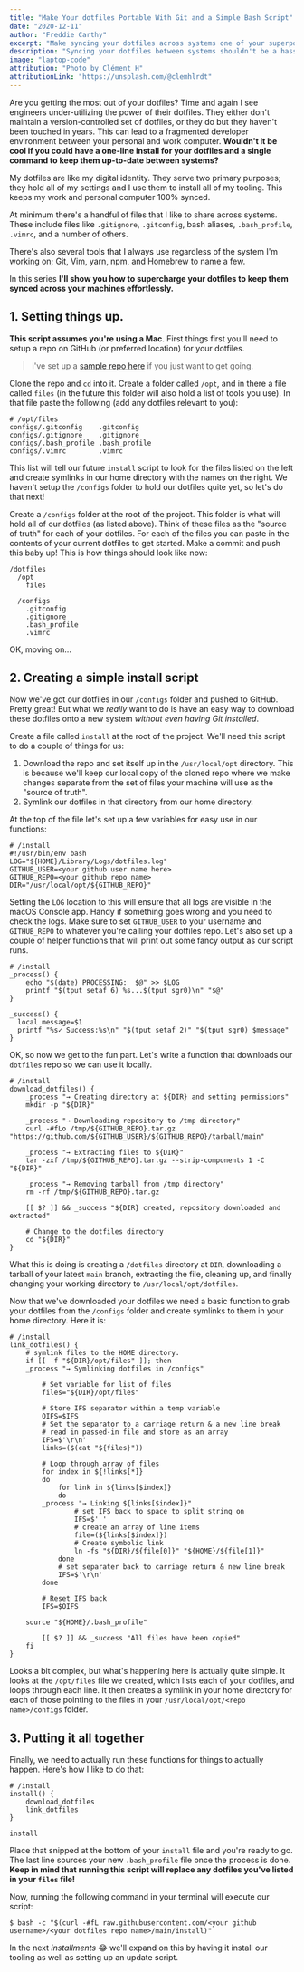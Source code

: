 ```yaml
---
title: "Make Your dotfiles Portable With Git and a Simple Bash Script"
date: "2020-12-11"
author: "Freddie Carthy"
excerpt: "Make syncing your dotfiles across systems one of your superpowers."
description: "Syncing your dotfiles between systems shouldn't be a hassle. In this walk-through I'll show you how you can use Git and a simple, yet power Bash script to easily sync your dotfiles between multiple systems."
image: "laptop-code"
attribution: "Photo by Clément H"
attributionLink: "https://unsplash.com/@clemhlrdt"
---
```


Are you getting the most out of your dotfiles? Time and again I see engineers under-utilizing the power of their dotfiles. They either don't maintain a version-controlled set of dotfiles, or they do but they haven't been touched in years. This can lead to a fragmented developer environment between your personal and work computer. **Wouldn't it be cool if you could have a one-line install for your dotfiles and a single command to keep them up-to-date between systems?**

My dotfiles are like my digital identity. They serve two primary purposes; they hold all of my settings and I use them to install all of my tooling. This keeps my work and personal computer 100% synced.

At minimum there's a handful of files that I like to share across systems. These include files like `.gitignore`, `.gitconfig`, bash aliases, `.bash_profile`, `.vimrc`, and a number of others.

There's also several tools that I always use regardless of the system I'm working on; Git, Vim, yarn, npm, and Homebrew to name a few.

In this series **I'll show you how to supercharge your dotfiles to keep them synced across your machines effortlessly.**

## 1. Setting things up.

**This script assumes you're using a Mac**. First things first you'll need to setup a repo on GitHub (or preferred location) for your dotfiles.

> I've set up a [sample repo here](https://github.com/gjunkie/dotfiles-starter-kit) if you just want to get going. 

Clone the repo and `cd` into it. Create a folder called `/opt`, and in there a file called `files` (in the future this folder will also hold a list of tools you use). In that file paste the following (add any dotfiles relevant to you):

```
# /opt/files
configs/.gitconfig    .gitconfig
configs/.gitignore    .gitignore
configs/.bash_profile .bash_profile
configs/.vimrc        .vimrc
```

This list will tell our future `install` script to look for the files listed on the left and create symlinks in our home directory with the names on the right. We haven't setup the `/configs` folder to hold our dotfiles quite yet, so let's do that next!

Create a `/configs` folder at the root of the project. This folder is what will hold all of our dotfiles (as listed above). Think of these files as the "source of truth" for each of your dotfiles. For each of the files you can paste in the contents of your current dotfiles to get started. Make a commit and push this baby up! This is how things should look like now:

```
/dotfiles
  /opt
    files

  /configs
    .gitconfig
    .gitignore
    .bash_profile
    .vimrc
```

OK, moving on...


## 2. Creating a simple install script

Now we've got our dotfiles in our `/configs` folder and pushed to GitHub. Pretty great! But what we _really_ want to do is have an easy way to download these dotfiles onto a new system _without even having Git installed_.

Create a file called `install` at the root of the project. We'll need this script to do a couple of things for us:

1. Download the repo and set itself up in the `/usr/local/opt` directory. This is because we'll keep our local copy of the cloned repo where we make changes separate from the set of files your machine will use as the "source of truth".
2. Symlink our dotfiles in that directory from our home directory.

At the top of the file let's set up a few variables for easy use in our functions:

```
# /install
#!/usr/bin/env bash
LOG="${HOME}/Library/Logs/dotfiles.log"
GITHUB_USER=<your github user name here>
GITHUB_REPO=<your github repo name>
DIR="/usr/local/opt/${GITHUB_REPO}"
```

Setting the `LOG` location to this will ensure that all logs are visible in the macOS Console app. Handy if something goes wrong and you need to check the logs. Make sure to set `GITHUB_USER` to your username and `GITHUB_REPO` to whatever you're calling your dotfiles repo. Let's also set up a couple of helper functions that will print out some fancy output as our script runs.

```
# /install
_process() {
	echo "$(date) PROCESSING:  $@" >> $LOG
	printf "$(tput setaf 6) %s...$(tput sgr0)\n" "$@"
}

_success() {
  local message=$1
  printf "%s✓ Success:%s\n" "$(tput setaf 2)" "$(tput sgr0) $message"
}
```

OK, so now we get to the fun part. Let's write a function that downloads our `dotfiles` repo so we can use it locally.

```
# /install
download_dotfiles() {
	_process "→ Creating directory at ${DIR} and setting permissions"
	mkdir -p "${DIR}"

	_process "→ Downloading repository to /tmp directory"
	curl -#fLo /tmp/${GITHUB_REPO}.tar.gz "https://github.com/${GITHUB_USER}/${GITHUB_REPO}/tarball/main"

	_process "→ Extracting files to ${DIR}"
	tar -zxf /tmp/${GITHUB_REPO}.tar.gz --strip-components 1 -C "${DIR}"

	_process "→ Removing tarball from /tmp directory"
	rm -rf /tmp/${GITHUB_REPO}.tar.gz

	[[ $? ]] && _success "${DIR} created, repository downloaded and extracted"

	# Change to the dotfiles directory
	cd "${DIR}"
}
```

What this is doing is creating a `/dotfiles` directory at `DIR`, downloading a tarball of your latest `main` branch, extracting the file, cleaning up, and finally changing your working directory to `/usr/local/opt/dotfiles`.

Now that we've downloaded your dotfiles we need a basic function to grab your dotfiles from the `/configs` folder and create symlinks to them in your home directory. Here it is:

```
# /install
link_dotfiles() {
	# symlink files to the HOME directory.
	if [[ -f "${DIR}/opt/files" ]]; then
    _process "→ Symlinking dotfiles in /configs"

		# Set variable for list of files
		files="${DIR}/opt/files"

		# Store IFS separator within a temp variable
		OIFS=$IFS
		# Set the separator to a carriage return & a new line break
		# read in passed-in file and store as an array
		IFS=$'\r\n'
		links=($(cat "${files}"))

		# Loop through array of files
		for index in ${!links[*]}
		do
			for link in ${links[$index]}
			do
        _process "→ Linking ${links[$index]}"
				# set IFS back to space to split string on
				IFS=$' '
				# create an array of line items
				file=(${links[$index]})
				# Create symbolic link
				ln -fs "${DIR}/${file[0]}" "${HOME}/${file[1]}"
			done
			# set separater back to carriage return & new line break
			IFS=$'\r\n'
		done

		# Reset IFS back
		IFS=$OIFS

    source "${HOME}/.bash_profile"

		[[ $? ]] && _success "All files have been copied"
	fi
}
```

Looks a bit complex, but what's happening here is actually quite simple. It looks at the `/opt/files` file we created, which lists each of your dotfiles, and loops through each line. It then creates a symlink in your home directory for each of those pointing to the files in your `/usr/local/opt/<repo name>/configs` folder.

## 3. Putting it all together

Finally, we need to actually run these functions for things to actually happen. Here's how I like to do that:

```
# /install
install() {
	download_dotfiles
	link_dotfiles
}

install
```

Place that snipped at the bottom of your `install` file and you're ready to go. The last line sources your new `.bash_profile` file once the process is done. **Keep in mind that running this script will replace any dotfiles you've listed in your `files` file!**

Now, running the following command in your terminal will execute our script:

```
$ bash -c "$(curl -#fL raw.githubusercontent.com/<your github username>/<your dotfiles repo name>/main/install)"
```

In the next _installments_ 😂 we'll expand on this by having it install our tooling as well as setting up an update script.
